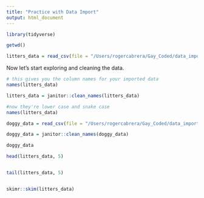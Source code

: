 ```yaml
---
title: "Practice with Data Import"
output: html_document
---
```


```r
library(tidyverse)

getwd()

litters_data = read_csv(file = "/Users/rogercabrera/Gay_Coded/data_import_practice/data_import_examples/FAS_litters.csv")
```

Now let's start exploring and cleaning the data.

```r
# this gives you the column names for your imported data
names(litters_data)

litters_data = janitor::clean_names(litters_data)

#now they're lower case and snake case 
names(litters_data)
```

```r
doggy_data = read_csv(file = "/Users/rogercabrera/Gay_Coded/data_import_practice/data_import_examples/FAS_pups.csv")

doggy_data = janitor::clean_names(doggy_data)
```


```r
doggy_data

head(litters_data, 5)


tail(litters_data, 5)


skimr::skim(litters_data)

```


